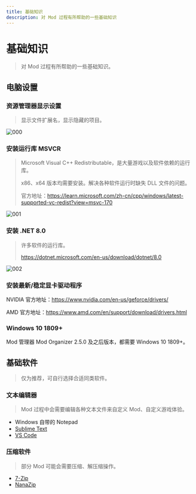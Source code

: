 ```yaml
---
title: 基础知识
description: 对 Mod 过程有所帮助的一些基础知识
---
```



# 基础知识

> 对 Mod 过程有所帮助的一些基础知识。

## 电脑设置

### 资源管理器显示设置

> 显示<WikipediaLink path="文件扩展名">文件扩展名</WikipediaLink>，显示隐藏的项目。

![000](./imgs/000.png)

### 安装运行库 MSVCR

> Microsoft Visual C++ Redistributable，是大量游戏以及软件依赖的运行库。
>
> x86、x64 版本均需要安装。解决各种软件运行时缺失 DLL 文件的问题。
> 
> 官方地址：https://learn.microsoft.com/zh-cn/cpp/windows/latest-supported-vc-redist?view=msvc-170

![001](./imgs/001.png)

### 安装 .NET 8.0
> 许多软件的运行库。
>
> https://dotnet.microsoft.com/en-us/download/dotnet/8.0

![002](./imgs/002.png)

### 安装最新/稳定显卡驱动程序

NVIDIA 官方地址：https://www.nvidia.com/en-us/geforce/drivers/

AMD 官方地址：https://www.amd.com/en/support/download/drivers.html

### Windows 10 1809+

Mod 管理器 Mod Organizer 2.5.0 及之后版本，都需要 Windows 10 1809+。

## 基础软件

> 仅为推荐，可自行选择合适同类软件。

### 文本编辑器

> Mod 过程中会需要编辑各种文本文件来自定义 Mod、自定义游戏体验。

- Windows 自带的 Notepad
- [Sublime Text](https://www.sublimetext.com/)
- [VS Code](https://code.visualstudio.com/)

### 压缩软件

> 部分 Mod 可能会需要压缩、解压缩操作。

- [7-Zip](https://www.7-zip.org/)
- [NanaZip](https://github.com/M2Team/NanaZip/)
